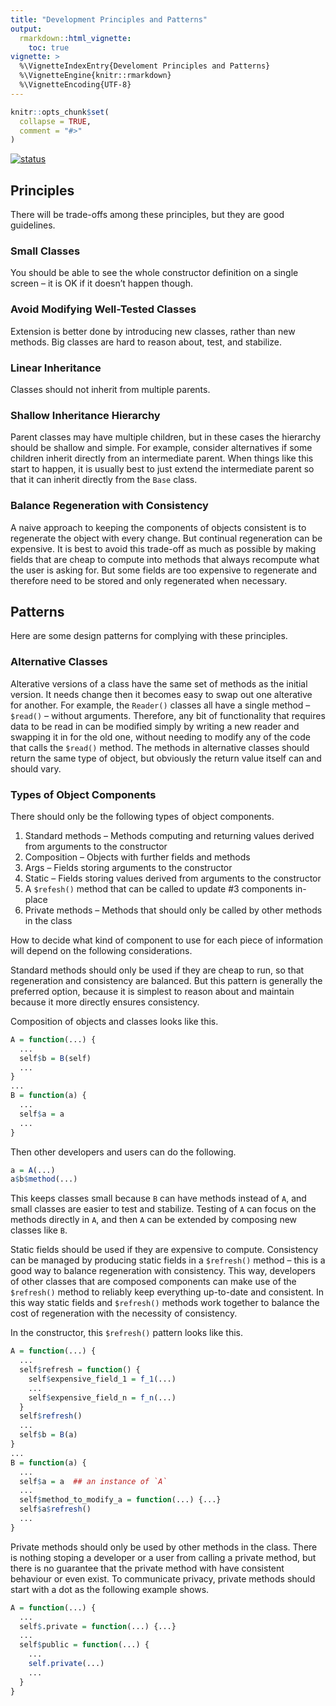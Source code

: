 ```yaml
---
title: "Development Principles and Patterns"
output: 
  rmarkdown::html_vignette:
    toc: true
vignette: >
  %\VignetteIndexEntry{Develoment Principles and Patterns}
  %\VignetteEngine{knitr::rmarkdown}
  %\VignetteEncoding{UTF-8}
---
```


```r
knitr::opts_chunk$set(
  collapse = TRUE,
  comment = "#>"
)
```

[![status](https://img.shields.io/badge/status-stub-red)](https://canmod.github.io/macpan2/articles/vignette-status#stub)

## Principles

There will be trade-offs among these principles, but they are good guidelines.

### Small Classes

You should be able to see the whole constructor definition on a single screen -- it is OK if it doesn't happen though.

### Avoid Modifying Well-Tested Classes

Extension is better done by introducing new classes, rather than new methods.  Big classes are hard to reason about, test, and stabilize.

### Linear Inheritance

Classes should not inherit from multiple parents. 

### Shallow Inheritance Hierarchy

Parent classes may have multiple children, but in these cases the hierarchy should be shallow and simple. For example, consider alternatives if some children inherit directly from an intermediate parent. When things like this start to happen, it is usually best to just extend the intermediate parent so that it can inherit directly from the `Base` class.

### Balance Regeneration with Consistency

A naive approach to keeping the components of objects consistent is to regenerate the object with every change. But continual regeneration can be expensive. It is best to avoid this trade-off as much as possible by making fields that are cheap to compute into methods that always recompute what the user is asking for. But some fields are too expensive to regenerate and therefore need to be stored and only regenerated when necessary.

## Patterns

Here are some design patterns for complying with these principles.

### Alternative Classes

Alterative versions of a class have the same set of methods as the initial version. It needs change then it becomes easy to swap out one alterative for another. For example, the `Reader()` classes all have a single method -- `$read()` -- without arguments. Therefore, any bit of functionality that requires data to be read in can be modified simply by writing a new reader and swapping it in for the old one, without needing to modify any of the code that calls the `$read()` method. The methods in alternative classes should return the same type of object, but obviously the return value itself can and should vary.

### Types of Object Components

There should only be the following types of object components.

1. Standard methods -- Methods computing and returning values derived from arguments to the constructor
2. Composition -- Objects with further fields and methods
3. Args -- Fields storing arguments to the constructor
4. Static -- Fields storing values derived from arguments to the constructor
5. A `$refesh()` method that can be called to update #3 components in-place
6. Private methods -- Methods that should only be called by other methods in the class

How to decide what kind of component to use for each piece of information will depend on the following considerations.

Standard methods should only be used if they are cheap to run, so that regeneration and consistency are balanced. But this pattern is generally the preferred option, because it is simplest to reason about and maintain because it more directly ensures consistency.

Composition of objects and classes looks like this.

```r
A = function(...) {
  ...
  self$b = B(self)
  ...
}
...
B = function(a) {
  ...
  self$a = a
  ...
}
```

Then other developers and users can do the following.

```r
a = A(...)
a$b$method(...)
```

This keeps classes small because `B` can have methods instead of `A`, and small classes are easier to test and stabilize.  Testing of `A` can focus on the methods directly in `A`, and then `A` can be extended by composing new classes like `B`.

Static fields should be used if they are expensive to compute. Consistency can be managed by producing static fields in a `$refresh()` method -- this is a good way to balance regeneration with consistency. This way, developers of other classes that are composed components can make use of the `$refresh()` method to reliably keep everything up-to-date and consistent. In this way static fields and `$refresh()` methods work together to balance the cost of regeneration with the necessity of consistency.

In the constructor, this `$refresh()` pattern looks like this.

```r
A = function(...) {
  ...
  self$refresh = function() {
    self$expensive_field_1 = f_1(...)
    ...
    self$expensive_field_n = f_n(...)
  }
  self$refresh()
  ...
  self$b = B(a)
}
...
B = function(a) {
  ...
  self$a = a  ## an instance of `A`
  ...
  self$method_to_modify_a = function(...) {...}
  self$a$refresh()
  ...
}
```

Private methods should only be used by other methods in the class. There is nothing stoping a developer or a user from calling a private method, but there is no guarantee that the private method with have consistent behaviour or even exist.  To communicate privacy, private methods should start with a dot as the following example shows.

```r
A = function(...) {
  ...
  self$.private = function(...) {...}
  ...
  self$public = function(...) {
    ...
    self.private(...)
    ...
  }
}
```
